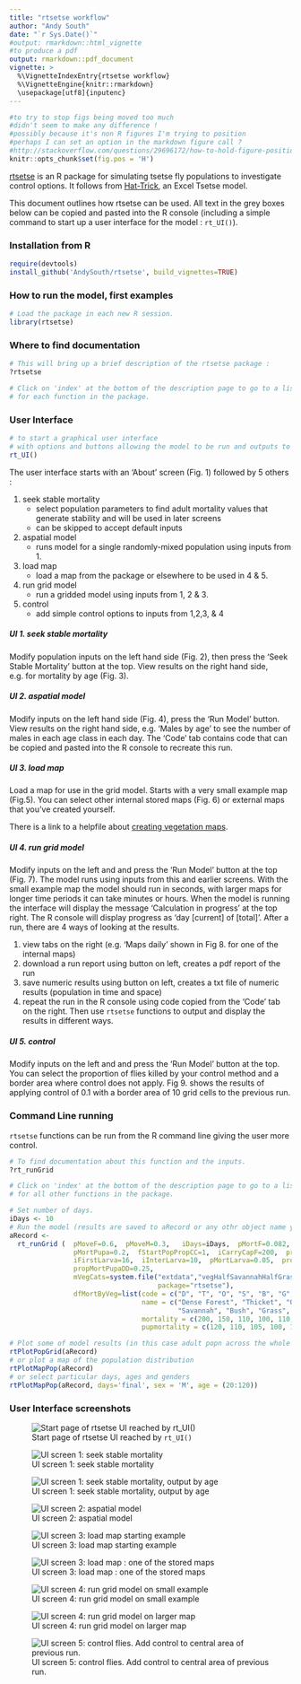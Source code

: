 ```yaml
---
title: "rtsetse workflow"
author: "Andy South"
date: "`r Sys.Date()`"
#output: rmarkdown::html_vignette
#to produce a pdf
output: rmarkdown::pdf_document
vignette: >
  %\VignetteIndexEntry{rtsetse workflow}
  %\VignetteEngine{knitr::rmarkdown}
  \usepackage[utf8]{inputenc}
---
```

  

```r
#to try to stop figs being moved too much
#didn't seem to make any difference !
#possibly because it's non R figures I'm trying to position
#perhaps I can set an option in the markdown figure call ?
#http://stackoverflow.com/questions/29696172/how-to-hold-figure-position-with-figure-caption-in-pdf-output-of-knitr
knitr::opts_chunk$set(fig.pos = 'H')
```  
  
[rtsetse](https://github.com/AndySouth/rtsetse) is an R package for simulating tsetse fly populations to investigate control options. It follows from [Hat-Trick](http://www.tsetse.org), an Excel Tsetse model.

This document outlines how rtsetse can be used. All text in the grey boxes below can be copied and pasted into the R console (including a simple command to start up a user interface for the model : `rt_UI()`). 

### Installation from R

```r
require(devtools)    
install_github('AndySouth/rtsetse', build_vignettes=TRUE)  
```
    
### How to run the model, first examples    

```r
# Load the package in each new R session.
library(rtsetse)
```

### Where to find documentation  

```r
# This will bring up a brief description of the rtsetse package :
?rtsetse

# Click on 'index' at the bottom of the description page to go to a list of help pages 
# for each function in the package.

```
    
### User Interface
```r

# to start a graphical user interface 
# with options and buttons allowing the model to be run and outputs to be viewed
rt_UI()
```

The user interface starts with an 'About' screen (Fig. 1) followed by 5 others :


1. seek stable mortality 
    + select population parameters to find adult mortality values that generate stability and will be used in later screens
    + can be skipped to accept default inputs
2. aspatial model
    + runs model for a single randomly-mixed population using inputs from 1.
3. load map
    + load a map from the package or elsewhere to be used in 4 & 5.
4. run grid model
    + run a gridded model using inputs from 1, 2 & 3.
5. control
    + add simple control options to inputs from 1,2,3, & 4


##### UI 1. seek stable mortality
Modify population inputs on the left hand side (Fig. 2), then press the 'Seek Stable Mortality' button at the top. View results on the right hand side, e.g. for mortality by age (Fig. 3).

##### UI 2. aspatial model
Modify inputs on the left hand side (Fig. 4), press the 'Run Model' button. View results on the right hand side, e.g. 'Males by age' to see the number of males in each age class in each day. The 'Code' tab contains code that can be copied and pasted into the R console to recreate this run.    

##### UI 3. load map
Load a map for use in the grid model. Starts with a very small example map (Fig.5). You can select other internal stored maps (Fig. 6) or external maps that you've created yourself. 

There is a link to a helpfile about [creating vegetation maps](helpLoadVegetation.html).

##### UI 4. run grid model
Modify inputs on the left and and press the 'Run Model' button at the top (Fig. 7). The model runs using inputs from this and earlier screens. With the small example map the model should run in seconds, with larger maps for longer time periods it can take minutes or hours. When the model is running the interface will display the message 'Calculation in progress' at the top right. The R console will display progress as 'day [current] of [total]'. After a run, there are 4 ways of looking at the results.

1. view tabs on the right (e.g. 'Maps daily' shown in Fig 8. for one of the internal maps)
2. download a run report using button on left, creates a pdf report of the run
3. save numeric results using button on left, creates a txt file of numeric results (population in time and space)
4. repeat the run in the R console using code copied from the 'Code' tab on the right. Then use `rtsetse` functions to output and display the results in different ways.

##### UI 5. control
Modify inputs on the left and and press the 'Run Model' button at the top. You can select the proportion of flies killed by your control method and a border area where control does not apply. Fig 9. shows the results of applying control of 0.1 with a border area of 10 grid cells to the previous run. 

\pagebreak

### Command Line running

`rtsetse` functions can be run from the R command line giving the user more control.

```r

# To find documentation about this function and the inputs.
?rt_runGrid

# Click on 'index' at the bottom of the description page to go to a list of help pages 
# for all other functions in the package.

# Set number of days.
iDays <- 10
# Run the model (results are saved to aRecord or any othr object name you choose to use).
aRecord <- 
  rt_runGrid (  pMoveF=0.6,  pMoveM=0.3,   iDays=iDays,  pMortF=0.082,  pMortM=0.139,  
                pMortPupa=0.2,  fStartPopPropCC=1,  iCarryCapF=200,  propMortAdultDD=0.25,  
                iFirstLarva=16,  iInterLarva=10,  pMortLarva=0.05,  propMortLarvaDD=0.25,  
                propMortPupaDD=0.25,  
                mVegCats=system.file("extdata","vegHalfSavannahHalfGrass50x50.txt", 
                                     package="rtsetse"),
                dfMortByVeg=list(code = c("D", "T", "O", "S", "B", "G", "N"), 
                                 name = c("Dense Forest", "Thicket", "Open Forest", 
                                          "Savannah", "Bush", "Grass", "No-go area"), 
                                 mortality = c(200, 150, 110, 100, 110, 210, 999), 
                                 pupmortality = c(120, 110, 105, 100, 120, 170, 999))  )

# Plot some of model results (in this case adult popn across the whole grid).
rtPlotPopGrid(aRecord)
# or plot a map of the population distribution
rtPlotMapPop(aRecord)
# or select particular days, ages and genders
rtPlotMapPop(aRecord, days='final', sex = 'M', age = (20:120))

```

### User Interface screenshots

![Start page of rtsetse UI reached by `rt_UI()`](rtsetseUI_about.png) 

![UI screen 1: seek stable mortality](rtsetseUI_1seek.png)

![UI screen 1: seek stable mortality, output by age](rtsetseUI_1seek_mort_by_age.png)

![UI screen 2: aspatial model](rtsetseUI_2aspatial.png)

![UI screen 3: load map starting example](rtsetseUI_3map_start.png)

![UI screen 3: load map : one of the stored maps](rtsetseUI_3map_stored.png)

![UI screen 4: run grid model on small example](rtsetseUI_4run_grid_small.png)

![UI screen 4: run grid model on larger map](rtsetseUI_4run_grid_large.png)

![UI screen 5: control flies. Add control to central area of previous run.](rtsetseUI_5control.png)



